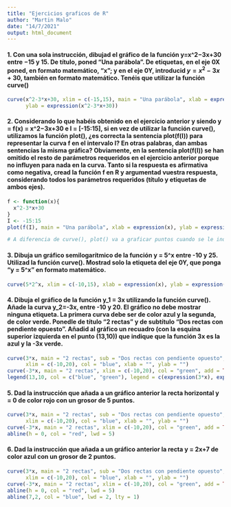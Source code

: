 ```yaml
---
title: "Ejercicios graficos de R"
author: "Martin Malo"
date: "14/7/2021"
output: html_document
---
```


#### 1. Con una sola instrucción, dibujad el gráfico de la función y=x^2−3x+30 entre −15 y 15. De título, poned “Una parábola”. De etiquetas, en el eje 0X poned, en formato matemático, "x"; y en el eje 0Y, introducid $y=x^2−3x+30$, también en formato matemático. Tenéis que utilizar la función curve()

```r
curve(x^2-3*x+30, xlim = c(-15,15), main = "Una parábola", xlab = expression(x),
      ylab = expression(x^2-3*x+30))
```

#### 2. Considerando lo que habéis obtenido en el ejercicio anterior y siendo y = f(x) = x^2−3x+30 e I = [-15:15], si en vez de utilizar la función curve(), utilizamos la función plot(), ¿es correcta la sentencia plot(f(I)) para representar la curva f en el intervalo I? En otras palabras, dan ambas sentencias la misma gráfica? Obviamente, en la sentencia plot(f(I)) se han omitido el resto de parámetros requeridos en el ejercicio anterior porque no influyen para nada en la curva. Tanto si la respuesta es afirmativa como negativa, cread la función f en R y argumentad vuestra respuesta, considerando todos los parámetros requeridos (título y etiquetas de ambos ejes).

```r
f <- function(x){
  x^2-3*x+30
}
I <- -15:15
plot(f(I), main = "Una parábola", xlab = expression(x), ylab = expression(x^2-3*x+30))

# A diferencia de curve(), plot() va a graficar puntos cuando se le indican mediante un subconjunto dado
```

#### 3. Dibuja un gráfico semilogarítmico de la función y = 5\cdot 2^x entre -10 y 25. Utilizad la función curve(). Mostrad solo la etiqueta del eje 0Y, que ponga "y = 5\cdot 2^x" en formato matemático.

```r
curve(5*2^x, xlim = c(-10,15), xlab = expression(x), ylab = expression(5*2^x), log = "y")
```

#### 4. Dibuja el gráfico de la función y_1 = 3x utilizando la función curve(). Añade la curva y_2=-3x, entre -10 y 20. El gráfico no debe mostrar ninguna etiqueta. La primera curva debe ser de color azul y la segunda, de color verde. Ponedle de título "2 rectas" y de subtítulo "Dos rectas con pendiente opuesto". Añadid al gráfico un recuadro (con la esquina superior izquierda en el punto (13,10)) que indique que la función 3x es la azul y la -3x verde.

```r
curve(3*x, main = "2 rectas", sub = "Dos rectas con pendiente opuesto", 
      xlim = c(-10,20), col = "blue", xlab = "", ylab = "")
curve(-3*x, main = "2 rectas", xlim = c(-10,20), col = "green", add = TRUE)
legend(13,10, col = c("blue", "green"), legend = c(expression(3*x), expression(-3*x)), lty = 1)
```

#### 5. Dad la instrucción que añada a un gráfico anterior la recta horizontal y = 0 de color rojo con un grosor de 5 puntos.

```r
curve(3*x, main = "2 rectas", sub = "Dos rectas con pendiente opuesto", 
      xlim = c(-10,20), col = "blue", xlab = "", ylab = "")
curve(-3*x, main = "2 rectas", xlim = c(-10,20), col = "green", add = TRUE)
abline(h = 0, col = "red", lwd = 5)
```

#### 6. Dad la instrucción que añada a un gráfico anterior la recta y = 2x+7 de color azul con un grosor de 2 puntos.

```r
curve(3*x, main = "2 rectas", sub = "Dos rectas con pendiente opuesto", 
      xlim = c(-10,20), col = "blue", xlab = "", ylab = "")
curve(-3*x, main = "2 rectas", xlim = c(-10,20), col = "green", add = TRUE)
abline(h = 0, col = "red", lwd = 5)
abline(7,2, col = "blue", lwd = 2, lty = 1)
```

























































































